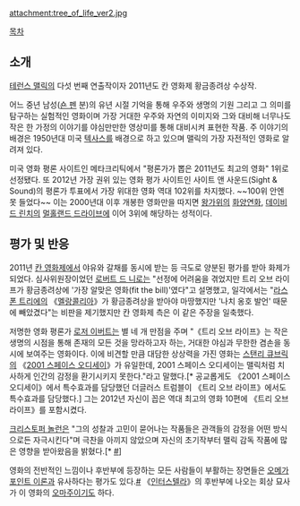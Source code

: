 attachment:tree_of_life_ver2.jpg

[[목차]]

== 소개 ==
[[테런스 맬릭]]의 다섯 번째 연출작이자 2011년도 칸 영화제 황금종려상 수상작.

어느 중년 남성([[숀 펜]] 분)의 유년 시절 기억을 통해 우주와 생명의 기원 그리고 그 의미를 탐구하는 실험적인 영화이며 가장 거대한 우주와 자연의 이미지와 그와 대비해 너무나도 작은 한 가정의 이야기를  야심만만한 영상미를 통해 대비시켜 표현한 작품. 주 이야기의 배경은 1950년대 미국 [[텍사스]]를 배경으로 하고 있으며 맬릭의 가장 자전적인 영화로 알려져 있다.

미국 영화 평론 사이트인 메타크리틱에서 "평론가가 뽑은 2011년도 최고의 영화" 1위로 선정됐다. 또 2012년 가장 권위 있는 영화 평가 사이트인 사이트 앤 사운드(Sight & Sound)의 평론가 투표에서 가장 위대한 영화 역대 102위를 차지했다. ~~100위 안엔 못 들었다~~ 이는 2000년대 이후 개봉한 영화만을 따지면 [[왕가위]]의 [[화양연화]], [[데이비드 린치]]의 [[멀홀랜드 드라이브]]에 이어 3위에 해당하는 성적이다.

== 평가 및 반응 ==
2011년 [[칸 영화제]]에서 야유와 갈채를 동시에 받는 등 극도로 양분된 평가를 받아 화제가 되었다. 심사위원장이었던 [[로버트 드 니로]]는 "선정에 어려움을 겪었지만 트리 오브 라이프가 황금종려상에 '가장 알맞은 영화(fit the bill)'였다"고 설명했고, 일각에서는 "[[라스 폰 트리에]]의 《[[멜랑콜리아]]》가 황금종려상을 받아야 마땅했지만 '나치 옹호 발언' 때문에 빼았겼다"는 비판을 제기했지만 칸 영화제 측은 이 같은 주장을 일축했다.

저명한 영화 평론가 [[로저 이버트]]는 별 네 개 만점을 주며 "《트리 오브 라이프》는 작은 생명의 시점을 통해 존재의 모든 것을 망라하고자 하는, 거대한 야심과 무한한 겸손을 동시에 보여주는 영화이다. 이에 비견할 만큼 대담한 상상력을 가진 영화는 [[스탠리 큐브릭]]의 《[[2001 스페이스 오디세이]]》가 유일한데, 2001 스페이스 오디세이는 맬릭처럼 치사하게 인간의 감정을 환기시키지 못한다."라고 말했다.[* 공교롭게도 《2001 스페이스 오디세이》에서 특수효과를 담당했던 더글러스 트럼블이 《트리 오브 라이프》에서도 특수효과를 담당했다.] 그는 2012년 자신이 꼽은 역대 최고의 영화 10편에 《트리 오브 라이프》를 포함시켰다.

[[크리스토퍼 놀런]]은  "그의 성찰과 고민이 묻어나는 작품들은 관객들의 감정을 어떤 방식으로든 자극시킨다"며 극찬을 아끼지 않았으며 자신의 초기작부터 맬릭 감독 작품에 많은 영향을 받아왔음을 밝혔다.[* [http://news.naver.com/main/read.nhn?mode=LSD&mid=sec&sid1=106&oid=109&aid=0002271221 #]]

영화의 전반적인 느낌이나 후반부에 등장하는 모든 사람들이 부활하는 장면들은 [[오메가 포인트 이론]]과 유사하다는 평가도 있다.[http://www.filmscoop.it/cgi-bin/recensioni/thetreeoflife.asp #]
《[[인터스텔라]]》의 후반부에 나오는 회상 묘사가 이 영화의 [[오마주]]이기도 하다.
